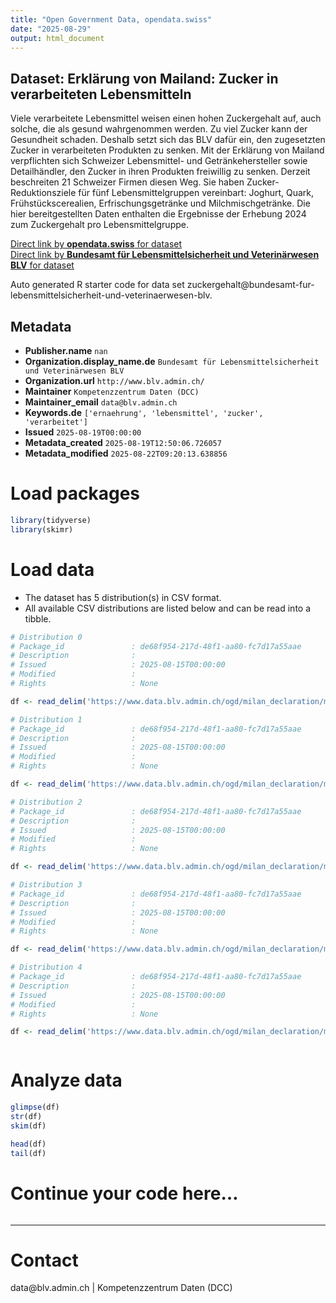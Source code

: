 ```yaml
---
title: "Open Government Data, opendata.swiss"
date: "2025-08-29"
output: html_document
---
```


## Dataset: Erklärung von Mailand: Zucker in verarbeiteten Lebensmitteln

Viele verarbeitete Lebensmittel weisen einen hohen Zuckergehalt auf, auch solche, die als gesund wahrgenommen werden. Zu viel Zucker kann der Gesundheit schaden. Deshalb setzt sich das BLV dafür ein, den zugesetzten Zucker in verarbeiteten Produkten zu senken. 
Mit der Erklärung von Mailand verpflichten sich Schweizer Lebensmittel- und Getränkehersteller sowie Detailhändler, den Zucker in ihren Produkten freiwillig zu senken. Derzeit beschreiten 21 Schweizer Firmen diesen Weg. Sie haben Zucker-Reduktionsziele für fünf Lebensmittelgruppen vereinbart: Joghurt, Quark, Frühstückscerealien, Erfrischungsgetränke und Milchmischgetränke.
Die hier bereitgestellten Daten enthalten die Ergebnisse der Erhebung 2024 zum Zuckergehalt pro Lebensmittelgruppe.

[Direct link by **opendata.swiss** for dataset](https://opendata.swiss/de/dataset/erklarung-von-mailand-zucker-in-verarbeiteten-lebensmitteln)<br>
[Direct link by **Bundesamt für Lebensmittelsicherheit und Veterinärwesen BLV** for dataset](https://www.blv.admin.ch/blv/de/home/lebensmittel-und-ernaehrung/ernaehrung/produktzusammensetzung/zuckerreduktion.html)

Auto generated R starter code for data set zuckergehalt@bundesamt-fur-lebensmittelsicherheit-und-veterinaerwesen-blv.

## Metadata

- **Publisher.name** `nan`
- **Organization.display_name.de** `Bundesamt für Lebensmittelsicherheit und Veterinärwesen BLV`
- **Organization.url** `http://www.blv.admin.ch/`
- **Maintainer** `Kompetenzzentrum Daten (DCC)`
- **Maintainer_email** `data@blv.admin.ch`
- **Keywords.de** `['ernaehrung', 'lebensmittel', 'zucker', 'verarbeitet']`
- **Issued** `2025-08-19T00:00:00`
- **Metadata_created** `2025-08-19T12:50:06.726057`
- **Metadata_modified** `2025-08-22T09:20:13.638856`


# Load packages

```r

library(tidyverse)
library(skimr)

```

# Load data

-   The dataset has 5 distribution(s) in CSV format.
-   All available CSV distributions are listed below and can be read into a tibble.

```r

# Distribution 0
# Package_id               : de68f954-217d-48f1-aa80-fc7d17a55aae
# Description              : 
# Issued                   : 2025-08-15T00:00:00
# Modified                 : 
# Rights                   : None

df <- read_delim('https://www.data.blv.admin.ch/ogd/milan_declaration/milan-declaration-sugar-monitoring-2024-breakfast-cereals.csv')

# Distribution 1
# Package_id               : de68f954-217d-48f1-aa80-fc7d17a55aae
# Description              : 
# Issued                   : 2025-08-15T00:00:00
# Modified                 : 
# Rights                   : None

df <- read_delim('https://www.data.blv.admin.ch/ogd/milan_declaration/milan-declaration-sugar-monitoring-2024-dairy-drinks.csv')

# Distribution 2
# Package_id               : de68f954-217d-48f1-aa80-fc7d17a55aae
# Description              : 
# Issued                   : 2025-08-15T00:00:00
# Modified                 : 
# Rights                   : None

df <- read_delim('https://www.data.blv.admin.ch/ogd/milan_declaration/milan-declaration-sugar-monitoring-2024-quark.csv')

# Distribution 3
# Package_id               : de68f954-217d-48f1-aa80-fc7d17a55aae
# Description              : 
# Issued                   : 2025-08-15T00:00:00
# Modified                 : 
# Rights                   : None

df <- read_delim('https://www.data.blv.admin.ch/ogd/milan_declaration/milan-declaration-sugar-monitoring-2024-soft-drinks.csv')

# Distribution 4
# Package_id               : de68f954-217d-48f1-aa80-fc7d17a55aae
# Description              : 
# Issued                   : 2025-08-15T00:00:00
# Modified                 : 
# Rights                   : None

df <- read_delim('https://www.data.blv.admin.ch/ogd/milan_declaration/milan-declaration-sugar-monitoring-2024-yoghurt.csv')



```

# Analyze data

```r

glimpse(df)
str(df)
skim(df)

head(df)
tail(df)

```

# Continue your code here...

```r

```

------------------------------------------------------------------------

# Contact

data@blv.admin.ch | Kompetenzzentrum Daten (DCC)
